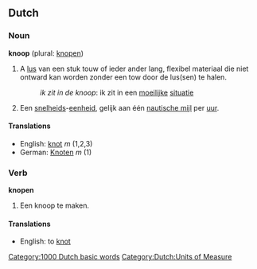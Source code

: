 ==Dutch==

===Noun===
'''knoop''' (plural: [[knopen]])

#A [[lus]] van een stuk touw of ieder ander lang, flexibel materiaal die niet ontward kan worden zonder een tow door de lus(sen) te halen.
#:''ik zit in de knoop'': ik zit in een [[moeilijke]] [[situatie]]
#Een [[snelheid]]s-[[eenheid]], gelijk aan één [[nautische mijl]] per [[uur]].

====Translations====
*English: [[knot]] ''m'' (1,2,3)
*German: [[Knoten]] ''m'' (1)

===Verb===
'''knopen''' 
#Een knoop te maken.

====Translations====
*English: to [[knot]]


[[Category:1000 Dutch basic words]]
[[Category:Dutch:Units of Measure]]
